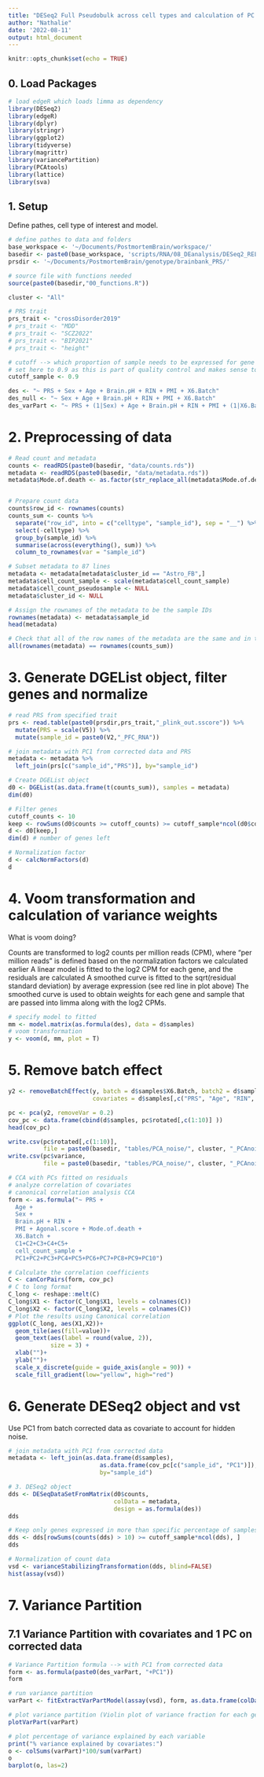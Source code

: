```yaml
---
title: "DESeq2 Full Pseudobulk across cell types and calculation of PC noise"
author: "Nathalie"
date: '2022-08-11'
output: html_document
---
```


```r
knitr::opts_chunk$set(echo = TRUE)
```

## 0. Load Packages

```r
# load edgeR which loads limma as dependency
library(DESeq2)
library(edgeR)
library(dplyr)
library(stringr)
library(ggplot2)
library(tidyverse)
library(magrittr)
library(variancePartition)
library(PCAtools)
library(lattice)
library(sva)
```

## 1. Setup

Define pathes, cell type of interest and model.

```r
# define pathes to data and folders
base_workspace <- '~/Documents/PostmortemBrain/workspace/'
basedir <- paste0(base_workspace, 'scripts/RNA/08_DEanalysis/DESeq2_RELN/')
prsdir <- '~/Documents/PostmortemBrain/genotype/brainbank_PRS/'

# source file with functions needed
source(paste0(basedir,"00_functions.R"))

cluster <- "All"

# PRS trait
prs_trait <- "crossDisorder2019"
# prs_trait <- "MDD"
# prs_trait <- "SCZ2022"
# prs_trait <- "BIP2021"
# prs_trait <- "height"

# cutoff --> which proportion of sample needs to be expressed for gene to be kept?
# set here to 0.9 as this is part of quality control and makes sense to be stricter
cutoff_sample <- 0.9

des <- "~ PRS + Sex + Age + Brain.pH + RIN + PMI + X6.Batch"
des_null <- "~ Sex + Age + Brain.pH + RIN + PMI + X6.Batch"
des_varPart <- "~ PRS + (1|Sex) + Age + Brain.pH + RIN + PMI + (1|X6.Batch)"
```

# 2. Preprocessing of data

```r
# Read count and metadata
counts <- readRDS(paste0(basedir, "data/counts.rds"))
metadata <- readRDS(paste0(basedir, "data/metadata.rds"))
metadata$Mode.of.death <- as.factor(str_replace_all(metadata$Mode.of.death, " ", ""))


# Prepare count data
counts$row_id <- rownames(counts)
counts_sum <- counts %>%
  separate("row_id", into = c("celltype", "sample_id"), sep = "__") %>%
  select(-celltype) %>%
  group_by(sample_id) %>%
  summarise(across(everything(), sum)) %>%
  column_to_rownames(var = "sample_id")

# Subset metadata to 87 lines
metadata <- metadata[metadata$cluster_id == "Astro_FB",]
metadata$cell_count_sample <- scale(metadata$cell_count_sample)
metadata$cell_count_pseudosample <- NULL
metadata$cluster_id <- NULL

# Assign the rownames of the metadata to be the sample IDs
rownames(metadata) <- metadata$sample_id
head(metadata)

# Check that all of the row names of the metadata are the same and in the same order as the column names of the counts in order to use as input to DESeq2
all(rownames(metadata) == rownames(counts_sum))
```


# 3. Generate DGEList object, filter genes and normalize

```r
# read PRS from specified trait 
prs <- read.table(paste0(prsdir,prs_trait,"_plink_out.sscore")) %>%
  mutate(PRS = scale(V5)) %>%
  mutate(sample_id = paste0(V2,"_PFC_RNA"))

# join metadata with PC1 from corrected data and PRS
metadata <- metadata %>%
  left_join(prs[c("sample_id","PRS")], by="sample_id")

# Create DGEList object
d0 <- DGEList(as.data.frame(t(counts_sum)), samples = metadata)
dim(d0)

# Filter genes
cutoff_counts <- 10
keep <- rowSums(d0$counts >= cutoff_counts) >= cutoff_sample*ncol(d0$counts)
d <- d0[keep,] 
dim(d) # number of genes left

# Normalization factor
d <- calcNormFactors(d)
d
```


# 4. Voom transformation and calculation of variance weights

What is voom doing?

Counts are transformed to log2 counts per million reads (CPM), where “per million reads” is defined based on the normalization factors we calculated earlier
A linear model is fitted to the log2 CPM for each gene, and the residuals are calculated
A smoothed curve is fitted to the sqrt(residual standard deviation) by average expression (see red line in plot above)
The smoothed curve is used to obtain weights for each gene and sample that are passed into limma along with the log2 CPMs.

```r
# specify model to fitted
mm <- model.matrix(as.formula(des), data = d$samples)
# voom transformation
y <- voom(d, mm, plot = T)
```



# 5. Remove batch effect

```r
y2 <- removeBatchEffect(y, batch = d$samples$X6.Batch, batch2 = d$samples$Sex,
                        covariates = d$samples[,c("PRS", "Age", "RIN", "Brain.pH", "PMI")])

pc <- pca(y2, removeVar = 0.2)
cov_pc <- data.frame(cbind(d$samples, pc$rotated[,c(1:10)] ))
head(cov_pc)

write.csv(pc$rotated[,c(1:10)],
          file = paste0(basedir, "tables/PCA_noise/", cluster, "_PCAnoise_rotated_PRS_",prs_trait,".csv"))
write.csv(pc$variance,
          file = paste0(basedir, "tables/PCA_noise/", cluster, "_PCAnoise_variance_PRS_",prs_trait,".csv"))

# CCA with PCs fitted on residuals
# analyze correlation of covariates
# canonical correlation analysis CCA
form <- as.formula("~ PRS +
  Age +
  Sex +
  Brain.pH + RIN + 
  PMI + Agonal.score + Mode.of.death +
  X6.Batch +
  C1+C2+C3+C4+C5+
  cell_count_sample +
  PC1+PC2+PC3+PC4+PC5+PC6+PC7+PC8+PC9+PC10")

# Calculate the correlation coefficients
C <- canCorPairs(form, cov_pc)
# C to long format
C_long <- reshape::melt(C)
C_long$X1 <- factor(C_long$X1, levels = colnames(C))
C_long$X2 <- factor(C_long$X2, levels = colnames(C))
# Plot the results using Canonical correlation
ggplot(C_long, aes(X1,X2))+
  geom_tile(aes(fill=value))+
  geom_text(aes(label = round(value, 2)),
            size = 3) +
  xlab("")+
  ylab("")+
  scale_x_discrete(guide = guide_axis(angle = 90)) +
  scale_fill_gradient(low="yellow", high="red")
```


# 6. Generate DESeq2 object and vst 

Use PC1 from batch corrected data as covariate to account for hidden noise.

```r
# join metadata with PC1 from corrected data
metadata <- left_join(as.data.frame(d$samples), 
                          as.data.frame(cov_pc[c("sample_id", "PC1")]), 
                          by="sample_id")

# 3. DESeq2 object
dds <- DESeqDataSetFromMatrix(d0$counts, 
                              colData = metadata, 
                              design = as.formula(des))
dds

# Keep only genes expressed in more than specific percentage of samples
dds <- dds[rowSums(counts(dds) > 10) >= cutoff_sample*ncol(dds), ]
dds

# Normalization of count data
vsd <- varianceStabilizingTransformation(dds, blind=FALSE)
hist(assay(vsd))
```

# 7. Variance Partition

## 7.1 Variance Partition with covariates and 1 PC on corrected data

```r
# Variance Partition formula --> with PC1 from corrected data
form <- as.formula(paste0(des_varPart, "+PC1"))
form

# run variance partition
varPart <- fitExtractVarPartModel(assay(vsd), form, as.data.frame(colData(dds)))

# plot variance partition (Violin plot of variance fraction for each gene and each variable)
plotVarPart(varPart)
```

```r
# plot percentage of variance explained by each variable
print("% variance explained by covariates:")
o <- colSums(varPart)*100/sum(varPart)
o
barplot(o, las=2)
```
